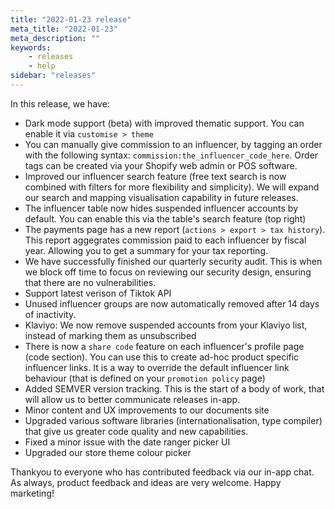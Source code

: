 ```yaml
---
title: "2022-01-23 release"
meta_title: "2022-01-23"
meta_description: ""
keywords:
    - releases
    - help
sidebar: "releases"
---
```


In this release, we have:

* Dark mode support (beta) with improved thematic support. You can enable it via `customise > theme`
* You can manually give commission to an influencer, by tagging an order with the following syntax: `commission:the_influencer_code_here`. Order tags can be created via your Shopify web admin or POS software.
* Improved our influencer search feature (free text search is now combined with filters for more flexibility and simplicity). We will expand our search and mapping visualisation capability in future releases.
* The influencer table now hides suspended influencer accounts by default. You can enable this via the table's search feature (top right)
* The payments page has a new report (`actions > export > tax history`). This report aggegrates commission paid to each influencer by fiscal year. Allowing you to get a summary for your tax reporting.
* We have successfully finished our quarterly security audit. This is when we block off time to focus on reviewing our security design, ensuring that there are no vulnerabilities. 
* Support latest verison of Tiktok API
* Unused influencer groups are now automatically removed after 14 days of inactivity. 
* Klaviyo: We now remove suspended accounts from your Klaviyo list, instead of marking them as unsubscribed
* There is now a `share code` feature on each influencer's profile page (code section). You can use this to create ad-hoc product specific influencer links. It is a way to override the default influencer link behaviour (that is defined on your `promotion policy` page)
* Added SEMVER version tracking. This is the start of a body of work, that will allow us to better communicate releases in-app.
* Minor content and UX improvements to our documents site
* Upgraded various software libraries (internationalisation, type compiler) that give us greater code quality and new capabilities. 
* Fixed a minor issue with the date ranger picker UI
* Upgraded our store theme colour picker

Thankyou to everyone who has contributed feedback via our in-app chat. As always, product feedback and ideas are very welcome. Happy marketing!
